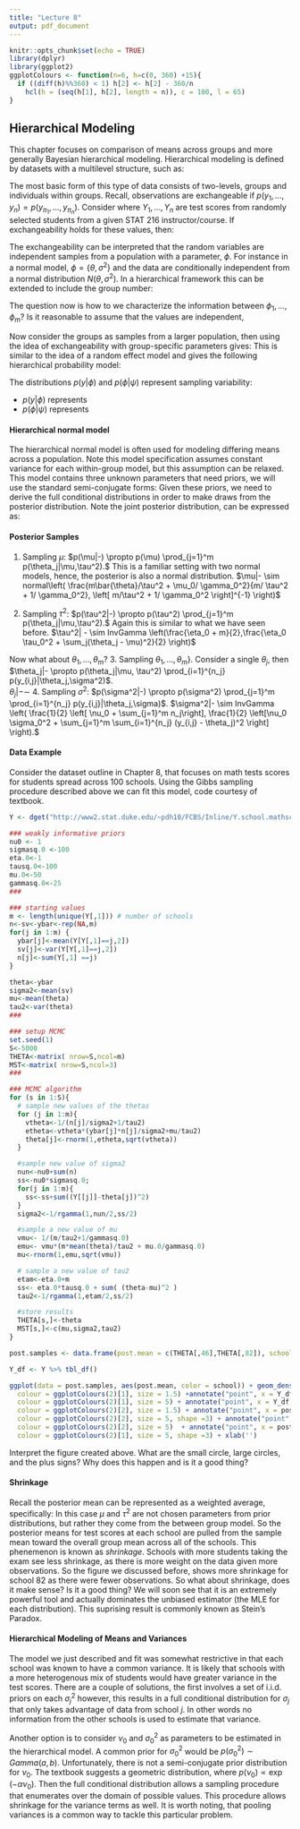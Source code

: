 ```yaml
---
title: "Lecture 8"
output: pdf_document
---
```


```r
knitr::opts_chunk$set(echo = TRUE)
library(dplyr)
library(ggplot2)
ggplotColours <- function(n=6, h=c(0, 360) +15){
  if ((diff(h)%%360) < 1) h[2] <- h[2] - 360/n
    hcl(h = (seq(h[1], h[2], length = n)), c = 100, l = 65)
}
```

## Hierarchical Modeling

This chapter focuses on comparison of means across groups and more generally Bayesian hierarchical modeling. Hierarchical modeling is defined by datasets with a multilevel structure, such as:
	 
\vfill

	  
\vfill
The most basic form of this type of data consists of two-levels, groups and individuals within groups.
\vfill
Recall, observations are exchangeable if $p(y_1, \dots, y_n) = p(y_{\pi_1}, \dots, y_{\pi_n})$. Consider where $Y_1, \dots, Y_n$ are test scores from randomly selected students from a given STAT 216 instructor/course. If exchangeability holds for these values, then:

\vfill

The exchangeability can be interpreted that the random variables are independent samples from a population with a parameter, $\phi$. For instance in a normal model, $\phi = \{\theta,\sigma^2\}$ and the data are conditionally independent from a normal distribution $N(\theta,\sigma^2).$
\vfill
In a hierarchical framework this can be extended to include the group number:

\vfill

The question now is how to we characterize the information between $\phi_1, \dots, \phi_m$?
\vfill
Is it reasonable to assume that the values are independent,
\vfill
\newpage

Now consider the groups as samples from a larger population, then using the idea of exchangeability with group-specific parameters gives:
\begin{eqnarray*}
\phi_1, \dots, \phi_m | \psi \sim \text{i.i.d. } p(\phi|\psi).
\end{eqnarray*}
\vfill
This is similar to the idea of a random effect model and gives the following hierarchical probability model:
\begin{eqnarray*}
y_{1,j}, \dots, y_{n_j,j} |\phi_j &\sim& p(y|\phi_j) \hspace{3cm} \\
\phi_1, \dots, \phi_m |\psi &\sim& p(\phi|\psi) \hspace{3.1cm} \\
\psi &\sim & p(\psi)  \hspace{3.43cm} 
\end{eqnarray*}
\vfill

The distributions $p(y|\phi)$ and $p(\phi|\psi)$ represent sampling variability:

- $p(y|\phi)$ represents 
- $p(\phi|\psi)$ represents 

#### Hierarchical normal model
The hierarchical normal model is often used for modeling differing means across a population.
\begin{eqnarray*}
\phi_j =\{ \theta_j, \sigma^2 \}, p(y|\phi_j) &=& \\
\psi = \{\mu,\tau\}, p(\theta_j|\psi) &=&
\end{eqnarray*}
\vfill
Note this model specification assumes constant variance for each within-group model, but this assumption can be relaxed.
\vfill
This model contains three unknown parameters that need priors, we will use the standard semi-conjugate forms:
\begin{eqnarray*}
\sigma^2 & \sim & \\
\tau^2 & \sim & \\
\mu &\sim & 
\end{eqnarray*}
\vfill
Given these priors, we need to derive the full conditional distributions in order to make draws from the posterior distribution. Note the joint posterior distribution, can be expressed as:
\begin{eqnarray*}
p(\tilde{\theta}, \mu, \tau^2, \sigma^2|\tilde{y}_1, \dots, \tilde{y}_n)& \propto& p(\mu, \tau^2, \sigma^2) \times p(\tilde{\theta}|\mu,\tau^2,\sigma^2) \times p(\tilde{y}_1, \dots, \tilde{y}_m|\tilde{\theta},\mu,\tau^2,\sigma^2)\\
& \propto & p(\mu)p(\sigma^2)p(\tau^2) \times \left(\prod_{j=1}^m p(\theta_j|\mu,\tau^2) \right) \times \left(\prod_{j=1}^m \prod_{i=1}^{n_j} p(y_{i,j}|\theta_j,\sigma^2) \right).
\end{eqnarray*}
\vfill
\newpage

#### Posterior Samples

1. Sampling $\mu$: $p(\mu|-) \propto p(\mu) \prod_{j=1}^m p(\theta_j|\mu,\tau^2).$ This is a familiar setting with two normal models, hence, the posterior is also a normal distribution.
\vfill
$\mu|- \sim normal\left( \frac{m\bar{\theta}/\tau^2 + \mu_0/ \gamma_0^2}{m/ \tau^2 + 1/ \gamma_0^2}, \left[ m/\tau^2 + 1/ \gamma_0^2 \right]^{-1} \right)$
\vfill

2. Sampling $\tau^2$: $p(\tau^2|-) \propto p(\tau^2) \prod_{j=1}^m p(\theta_j|\mu,\tau^2).$ Again this is similar to what we have seen before.
\vfill
$\tau^2| - \sim InvGamma \left(\frac{\eta_0 + m}{2},\frac{\eta_0 \tau_0^2 + \sum_j(\theta_j - \mu)^2}{2} \right)$
\vfill

Now what about $\theta_1, \dots, \theta_m$?
\vfill
3. Sampling $\theta_1, \dots, \theta_m$}. Consider a single $\theta_j$, then $\theta_j|- \propto p(\theta_j|\mu, \tau^2) \prod_{i=1}^{n_j} p(y_{i,j}|\theta_j,\sigma^2)$.  
\vfill
$\theta_j|- \sim$
\vfill4. Sampling $\sigma^2$: $p(\sigma^2|-) \propto p(\sigma^2) \prod_{j=1}^m \prod_{i=1}^{n_j} p(y_{i,j}|\theta_j,\sigma)$. 
\vfill
$\sigma^2|- \sim InvGamma \left( \frac{1}{2} \left[ \nu_0 + \sum_{j=1}^m n_j\right], \frac{1}{2} \left[\nu_0 \sigma_0^2 + \sum_{j=1}^m \sum_{i=1}^{n_j} (y_{i,j} - \theta_j)^2 \right] \right).$

\newpage
#### Data Example
Consider the dataset outline in Chapter 8, that focuses on math tests scores for students spread across 100 schools. Using the Gibbs sampling procedure described above we can fit this model, code courtesy of textbook.

```r
Y <- dget("http://www2.stat.duke.edu/~pdh10/FCBS/Inline/Y.school.mathscore")

### weakly informative priors
nu0 <- 1
sigmasq.0 <-100
eta.0<-1
tausq.0<-100
mu.0<-50
gammasq.0<-25
###

### starting values
m <- length(unique(Y[,1])) # number of schools
n<-sv<-ybar<-rep(NA,m)
for(j in 1:m) {
  ybar[j]<-mean(Y[Y[,1]==j,2])
  sv[j]<-var(Y[Y[,1]==j,2])
  n[j]<-sum(Y[,1] ==j)
}

theta<-ybar
sigma2<-mean(sv)
mu<-mean(theta)
tau2<-var(theta)
###

### setup MCMC
set.seed(1)
S<-5000
THETA<-matrix( nrow=S,ncol=m)
MST<-matrix( nrow=S,ncol=3)
###

### MCMC algorithm
for (s in 1:S){
  # sample new values of the thetas
  for (j in 1:m){
    vtheta<-1/(n[j]/sigma2+1/tau2)
    etheta<-vtheta*(ybar[j]*n[j]/sigma2+mu/tau2)
    theta[j]<-rnorm(1,etheta,sqrt(vtheta))
  }

  #sample new value of sigma2
  nun<-nu0+sum(n)
  ss<-nu0*sigmasq.0;
  for(j in 1:m){
    ss<-ss+sum((Y[[j]]-theta[j])^2)
  }
  sigma2<-1/rgamma(1,nun/2,ss/2)

  #sample a new value of mu
  vmu<- 1/(m/tau2+1/gammasq.0)
  emu<- vmu*(m*mean(theta)/tau2 + mu.0/gammasq.0)
  mu<-rnorm(1,emu,sqrt(vmu))

  # sample a new value of tau2
  etam<-eta.0+m
  ss<- eta.0*tausq.0 + sum( (theta-mu)^2 )
  tau2<-1/rgamma(1,etam/2,ss/2)

  #store results
  THETA[s,]<-theta
  MST[s,]<-c(mu,sigma2,tau2)
}
```
\vfill


```r
post.samples <- data.frame(post.mean = c(THETA[,46],THETA[,82]), school = as.factor(c(rep(46,5000), rep(82,5000) )))

Y_df <- Y %>% tbl_df()

ggplot(data = post.samples, aes(post.mean, color = school)) + geom_density(aes(color = school)) + annotate("point", x = Y_df %>% filter(school == 46) %>% select(mathscore) %>% pull(), y = -.01,
  colour = ggplotColours(2)[1], size = 1.5) +annotate("point", x = Y_df %>% filter(school == 46) %>% select(mathscore) %>% pull() %>% mean(), y = -.01,
  colour = ggplotColours(2)[1], size = 5) + annotate("point", x = Y_df %>% filter(school == 82) %>% select(mathscore) %>% pull(), y = -.02,
  colour = ggplotColours(2)[2], size = 1.5) + annotate("point", x = post.samples %>% filter(school == 82) %>% select(post.mean) %>% pull() %>% mean(), y = -.02,
  colour = ggplotColours(2)[2], size = 5, shape =3) + annotate("point", x = Y_df %>% filter(school == 82) %>% select(mathscore) %>% pull() %>% mean(), y = -.02,
  colour = ggplotColours(2)[2], size = 5)  + annotate("point", x = post.samples %>% filter(school == 46) %>% select(post.mean) %>% pull() %>% mean(), y = -.01,
  colour = ggplotColours(2)[1], size = 5, shape =3) + xlab('')
```
\vfill

Interpret the figure created above. What are the small circle, large circles, and the plus signs?
\vfill
Why does this happen and is it a good thing?
\vfill

\newpage
#### Shrinkage
Recall the posterior mean can be represented as a weighted average, specifically:
\begin{equation}
E[\theta_j|\tilde{y}_j, \mu, \tau^2, \sigma^2] = \frac{\bar{y}_j n_j / \sigma^2 + \mu / \tau^2}{n_j/\sigma^2 + 1/ \tau^2}.
\end{equation}
In this case $\mu$ and $\tau^2$ are not chosen parameters from prior distributions, but rather they come from the between group model. So the posterior means for test scores at each school are pulled from the sample mean toward the overall group mean across all of the schools. This phenemenon is known as *shrinkage*.
\vfill
Schools with more students taking the exam see less shrinkage, as there is more weight on the data given more observations. So the figure we discussed before, shows more shrinkage for school 82 as there were fewer observations.
\vfill
So what about shrinkage, does it make sense? Is it a good thing? 
\vfill
We will soon see that it is an extremely powerful tool and actually dominates the unbiased estimator (the MLE for each distribution). This suprising result is commonly known as Stein's Paradox.
\vfill

#### Hierarchical Modeling of Means and Variances
The model we just described and fit was somewhat restrictive in that each school was known to have a common variance. It is likely that schools with a more heterogenous mix of students would have greater variance in the test scores. There are a couple of solutions, the first involves a set of i.i.d. priors on each $\sigma_j^2$
\begin{equation}
 \sigma_1^2, \dots, \sigma_m^2 \sim \text{i.i.d. } gamma(\nu_0/2, \nu_0 \sigma_0^2/2),
\end{equation}
however, this results in a full conditional distribution for $\sigma_j$ that only takes advantage of data from school $j$. In other words no information from the other schools is used to estimate that variance. 
\vfill

Another option is to consider $\nu_0$ and $\sigma_0^2$ as parameters to be estimated in the hierarchical model. A common prior for $\sigma_0^2$ would be $p(\sigma_0^2) \sim Gamma(a,b)$. Unfortunately, there is not a semi-conjugate prior distribution for $\nu_0$. The textbook suggests a geometric distribution, where $p(\nu_0) \propto \exp(-\alpha \nu_0)$. Then the full conditional distribution allows a sampling procedure that enumerates over the domain of possible values. This procedure allows shrinkage for the variance terms as well. It is worth noting, that pooling variances is a common way to tackle this particular problem.
\vfill



